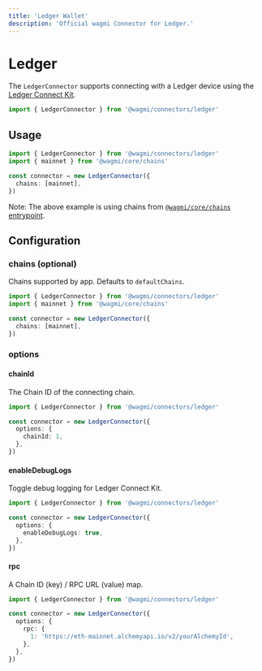 ```yaml
---
title: 'Ledger Wallet'
description: 'Official wagmi Connector for Ledger.'
---
```


# Ledger

The `LedgerConnector` supports connecting with a Ledger device using the [Ledger Connect Kit](https://developers.ledger.com/docs/connect/introduction/).

```ts
import { LedgerConnector } from '@wagmi/connectors/ledger'
```

## Usage

```ts
import { LedgerConnector } from '@wagmi/connectors/ledger'
import { mainnet } from '@wagmi/core/chains'

const connector = new LedgerConnector({
  chains: [mainnet],
})
```

Note: The above example is using chains from [`@wagmi/core/chains` entrypoint](/react/chains#wagmichains).

## Configuration

### chains (optional)

Chains supported by app. Defaults to `defaultChains`.

```ts {5}
import { LedgerConnector } from '@wagmi/connectors/ledger'
import { mainnet } from '@wagmi/core/chains'

const connector = new LedgerConnector({
  chains: [mainnet],
})
```

### options

#### chainId

The Chain ID of the connecting chain.

```ts {5}
import { LedgerConnector } from '@wagmi/connectors/ledger'

const connector = new LedgerConnector({
  options: {
    chainId: 1,
  },
})
```

#### enableDebugLogs

Toggle debug logging for Ledger Connect Kit.

```ts {5}
import { LedgerConnector } from '@wagmi/connectors/ledger'

const connector = new LedgerConnector({
  options: {
    enableDebugLogs: true,
  },
})
```

#### rpc

A Chain ID (key) / RPC URL (value) map.

```ts {5-7}
import { LedgerConnector } from '@wagmi/connectors/ledger'

const connector = new LedgerConnector({
  options: {
    rpc: {
      1: 'https://eth-mainnet.alchemyapi.io/v2/yourAlchemyId',
    },
  },
})
```
